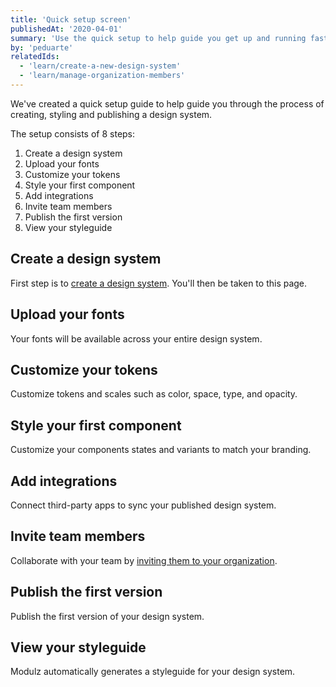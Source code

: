 ```yaml
---
title: 'Quick setup screen'
publishedAt: '2020-04-01'
summary: 'Use the quick setup to help guide you get up and running fast.'
by: 'peduarte'
relatedIds:
  - 'learn/create-a-new-design-system'
  - 'learn/manage-organization-members'
---
```



We've created a quick setup guide to help guide you through the process of creating, styling and publishing a design system.

The setup consists of 8 steps:

1. Create a design system
2. Upload your fonts
3. Customize your tokens
4. Style your first component
5. Add integrations
6. Invite team members
7. Publish the first version
8. View your styleguide

<ProductImage src={hero} />

## Create a design system

First step is to [create a design system](/learn/create-a-design-system). You'll then be taken to this page.

## Upload your fonts

Your fonts will be available across your entire design system.

## Customize your tokens

Customize tokens and scales such as color, space, type, and opacity.

## Style your first component

Customize your components states and variants to match your branding.

## Add integrations

Connect third-party apps to sync your published design system.

## Invite team members

Collaborate with your team by [inviting them to your organization](learn/manage-organization-members).

## Publish the first version

Publish the first version of your design system.

## View your styleguide

Modulz automatically generates a styleguide for your design system.
